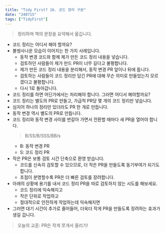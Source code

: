 ```yaml
---
title: "Tidy First? 16. 코드 정리 구분"
date: "240715"
tags: ["TidyFirst"]
---
```


> 정리하며 책의 문장을 요약해서 옮깁니다.

- 코드 정리는 어디서 해야 할까요?
- 볼썽사나운 모습이 이어지는 한 가지 사례입니다.
  - 동작 변경 코드와 함께 제가 만든 코드 정리 내용을 넣습니다.
  - 검토하던 사람들이 제가 만드 PR이 너무 길다고 불평합니다.
  - 제가 만든 코드 정리 내용을 분리해서, 동작 변경 PR 앞이나 뒤에 둡니다.
  - 검토하는 사람들이 코드 정리만 담긴 PR에 대해 무슨 의미로 만들었는지 모르겠다고 불평합니다.
  - 다시 1로 돌아갑니다.
- 코드 정리를 하면 어딘가에서는 처리해야 합니다. 그러면 어디서 해야할까요?
- 코드 정리는 별도의 PR로 만들고, 가급적 PR당 몇 개의 코드 정리만 넣습니다.
- 심지어 하나의 정리만 있더라도 PR 한 개로 만듭니다.
- 동작 변경 역시 별도의 PR로 만듭니다.
- 코드 정리와 동작 변경 사이를 번갈아 가면서 전환할 때마다 새 PR을 열어야 합니다.
  > B/SS/B/SSS/BB/s
  - B: 동작 변경 PR
  - S: 코드 정리 PR
- 작은 PR은 보통 검토 시간 단축으로 환영 받습니다.
  - 코드를 신속히 검토할 수 있으므로, 더 작은 PR을 만들도록 동기부여가 되기도 합니다.
  - 초점이 분명할수록 PR은 더 빠른 검토를 장려합니다.
- 아래의 상황에 용기를 내서 코드 정리 PR을 따로 검토하지 않는 시도를 해보세요.
  - 코드 정리에 익숙해지고
  - 작은 단위로 작업하고
  - 절대적으로 안전하게 작업하는데 익숙해지면
- 그러면 대기 시간이 추가로 줄어들어, 더욱더 작게 PR을 만들도록 장려하는 효과가 생길 겁니다.

> 오늘의 교훈: PR은 작게 쪼개서 올리기!
